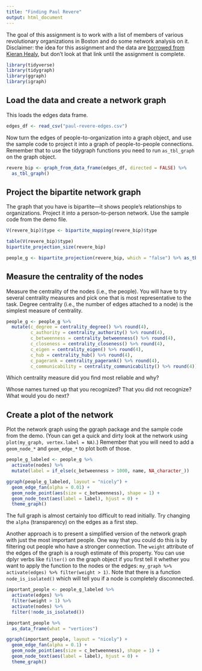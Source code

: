 ```yaml
---
title: "Finding Paul Revere"
output: html_document
---
```


The goal of this assignment is to work with a list of members of various revolutionary organizations in Boston and do some network analysis on it. Disclaimer: the idea for this assignment and the data are [borrowed from Kieran Healy](https://github.com/kjhealy/revere), but don't look at that link until the assignment is complete. 

```r
library(tidyverse)
library(tidygraph)
library(ggraph)
library(igraph)
```

## Load the data and create a network graph

This loads the edges data frame.

```r
edges_df <- read_csv("paul-revere-edges.csv")
```

Now turn the edges of people-to-organization into a graph object, and use the sample code to project it into a graph of people-to-people connections. Remember that to use the tidygraph functions you need to run `as_tbl_graph` on the graph object. 

```r
revere_bip <- graph_from_data_frame(edges_df, directed = FALSE) %>% 
  as_tbl_graph()
```

## Project the bipartite network graph 

The graph that you have is bipartite---it shows people's relationships to organizations. Project it into a person-to-person network. Use the sample code from the demo file.

```r
V(revere_bip)$type <- bipartite_mapping(revere_bip)$type

table(V(revere_bip)$type)
bipartite_projection_size(revere_bip)

people_g <- bipartite_projection(revere_bip, which = "false") %>% as_tbl_graph()
```

## Measure the centrality of the nodes

Measure the centrality of the nodes (i.e., the people). You will have to try several centrality measures and pick one that is most representative to the task. Degree centrality (i.e., the number of edges attached to a node) is the simplest measure of centrality.

```r
people_g <- people_g %>% 
  mutate(c_degree = centrality_degree() %>% round(4),
         c_authority = centrality_authority() %>% round(4),
         c_betweenness = centrality_betweenness() %>% round(4),
         c_closeness = centrality_closeness() %>% round(4),
         c_eigen = centrality_eigen() %>% round(4),
         c_hub = centrality_hub() %>% round(4),
         c_pagerank = centrality_pagerank() %>% round(4),
         c_communicability = centrality_communicability() %>% round(4)) 
```

Which centrality measure did you find most reliable and why?

Whose names turned up that you recognized? That you did not recognize? What would you do next?

## Create a plot of the network

Plot the network graph using the ggraph package and the sample code from the demo. (Youn can get a quick and dirty look at the network using `plot(my_graph, vertex.label = NA)`.) Remember that you will need to add a `geom_node_*` and `geom_edge_*` to plot both of those.

```r
people_g_labeled <- people_g %>% 
  activate(nodes) %>% 
  mutate(label = if_else(c_betweenness > 1000, name, NA_character_))

ggraph(people_g_labeled, layout = "nicely") +
  geom_edge_fan(alpha = 0.01) +
  geom_node_point(aes(size = c_betweenness), shape = 1) +
  geom_node_text(aes(label = label), hjust = 0) +
  theme_graph()
```

The full graph is almost certainly too difficult to read initially. Try changing the `alpha` (transparency) on the edges as a first step. 

Another approach is to present a simplified version of the network graph with just the most important people. One way that you could do this is by filtering out people who have a stronger connection. The `weight` attribute of the edges of the graph is a rough estimate of this property. You can use dplyr verbs like `filter()` on the graph object if you first tell it whether you want to apply the function to the nodes or the edges: `my_graph %>% activate(edges) %>% filter(weight > 1)`. Note that there is a function `node_is_isolated()` which will tell you if a node is completely disconnected.

```r
important_people <- people_g_labeled %>% 
  activate(edges) %>%
  filter(weight > 1) %>% 
  activate(nodes) %>% 
  filter(!node_is_isolated())

important_people %>% 
  as_data_frame(what = "vertices")

ggraph(important_people, layout = "nicely") +
  geom_edge_fan(alpha = 0.1) +
  geom_node_point(aes(size = c_betweenness), shape = 1) +
  geom_node_text(aes(label = label), hjust = 0) +
  theme_graph()
```
